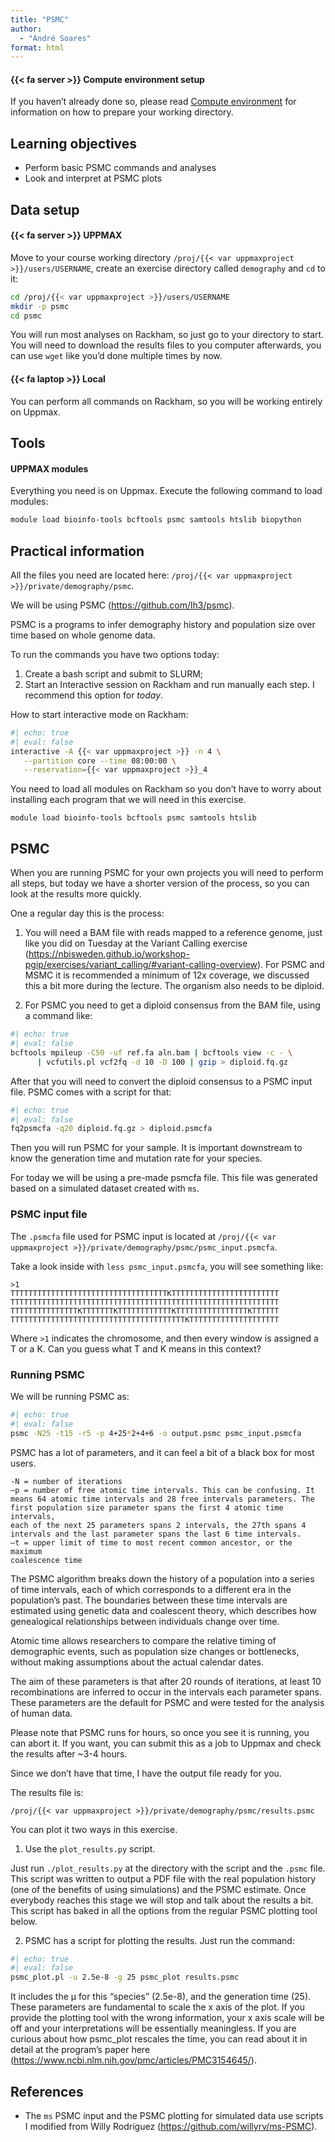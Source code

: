```yaml
---
title: "PSMC"
author:
  - "André Soares"
format: html
---
```


::: {.callout-important collapse=true}

#### {{< fa server >}} Compute environment setup

If you haven't already done so, please read [Compute
environment](../compute_environment/index.qmd) for information on how
to prepare your working directory.

:::

::: {.callout-tip collapse=true}

## Learning objectives

- Perform basic PSMC commands and analyses
- Look and interpret at PSMC plots

:::

::: {.callout-note collapse=true}

## Data setup

:::{.panel-tabset}

#### {{< fa server >}} UPPMAX

<!-- markdownlint-disable MD038 -->

Move to your course working directory `/proj/{{< var uppmaxproject
>}}/users/USERNAME`, create an exercise directory called `demography`
and `cd` to it:

<!-- markdownlint-enable MD038 -->

```bash
cd /proj/{{< var uppmaxproject >}}/users/USERNAME
mkdir -p psmc
cd psmc
```

You will run most analyses on Rackham, so just go to your directory to
start. You will need to download the results files to you computer
afterwards, you can use `wget` like you'd done multiple times by now.

#### {{< fa laptop >}} Local

You can perform all commands on Rackham, so you will be working
entirely on Uppmax.

:::

:::

::: {.callout-note collapse=true}

## Tools

:::{.panel-tabset}

#### UPPMAX modules

Everything you need is on Uppmax. Execute the following command to
load modules:

```bash
module load bioinfo-tools bcftools psmc samtools htslib biopython
```

:::

:::

## Practical information

All the files you need are located here: ```/proj/{{< var uppmaxproject
>}}/private/demography/psmc```.

We will be using PSMC (<https://github.com/lh3/psmc>).

PSMC is a programs to infer demography history and population size
over time based on whole genome data.

To run the commands you have two options today:

1) Create a bash script and submit to SLURM;
2) Start an Interactive session on Rackham and run manually each step.
I recommend this option for *today*.

How to start interactive mode on Rackham:

```bash
#| echo: true
#| eval: false
interactive -A {{< var uppmaxproject >}} -n 4 \
   --partition core --time 08:00:00 \
   --reservation={{< var uppmaxproject >}}_4
```

You need to load all modules on Rackham so you don't have to worry
about installing each program that we will need in this exercise.

```
module load bioinfo-tools bcftools psmc samtools htslib
```

## PSMC

When you are running PSMC for your own projects you will need to
perform all steps, but today we have a shorter version of the process,
so you can look at the results more quickly.

One a regular day this is the process:

1) You will need a BAM file with reads mapped to a reference genome,
just like you did on Tuesday at the Variant Calling exercise
(<https://nbisweden.github.io/workshop-pgip/exercises/variant_calling/#variant-calling-overview>).
For PSMC and MSMC it is recommended a minimum of 12x coverage, we
discussed this a bit more during the lecture. The organism also needs
to be diploid.

2) For PSMC you need to get a diploid consensus from the BAM file,
using a command like:

```bash
#| echo: true
#| eval: false
bcftools mpileup -C50 -uf ref.fa aln.bam | bcftools view -c - \
      | vcfutils.pl vcf2fq -d 10 -D 100 | gzip > diploid.fq.gz
```

After that you will need to convert the diploid consensus to a PSMC
input file. PSMC comes with a script for that:

```bash
#| echo: true
#| eval: false
fq2psmcfa -q20 diploid.fq.gz > diploid.psmcfa
```

Then you will run PSMC for your sample. It is important downstream to
know the generation time and mutation rate for your species.

For today we will be using a pre-made psmcfa file. This file was
generated based on a simulated dataset created with `ms`.

### PSMC input file

The `.psmcfa` file used for PSMC input is located at `/proj/{{< var
uppmaxproject >}}/private/demography/psmc/psmc_input.psmcfa`.

Take a look inside with `less psmc_input.psmcfa`, you will see
something like:

```
>1
TTTTTTTTTTTTTTTTTTTTTTTTTTTTTTTTTTTKTTTTTTTTTTTTTTTTTTTTTTTT
TTTTTTTTTTTTTTTTTTTTTTTTTTTTTTTTTTTTTTTTTTTTTTTTTTTTTTTTTTTT
TTTTTTTTTTTTTTTKTTTTTTTKTTTTTTTTTTTTKTTTTTTTTTTTTTTTTKTTTTTT
TTTTTTTTTTTTTTTTTTTTTTTTTTTTTTTTTTTTTTTKTTTTTTTTTTTTTTTTTTTT

```

Where `>1` indicates the chromosome, and then every window is assigned
a T or a K. Can you guess what T and K means in this context?

### Running PSMC

We will be running PSMC as:

```bash
#| echo: true
#| eval: false
psmc -N25 -t15 -r5 -p 4+25*2+4+6 -o output.psmc psmc_input.psmcfa
```

PSMC has a lot of parameters, and it can feel a bit of a black box for
most users.

```
-N = number of iterations
–p = number of free atomic time intervals. This can be confusing. It
means 64 atomic time intervals and 28 free intervals parameters. The
first population size parameter spans the first 4 atomic time intervals,
each of the next 25 parameters spans 2 intervals, the 27th spans 4
intervals and the last parameter spans the last 6 time intervals.
–t = upper limit of time to most recent common ancestor, or the maximum
coalescence time
```

The PSMC algorithm breaks down the history of a population into a
series of time intervals, each of which corresponds to a different era
in the population's past. The boundaries between these time intervals
are estimated using genetic data and coalescent theory, which
describes how genealogical relationships between individuals change
over time.

Atomic time allows researchers to compare the relative timing of
demographic events, such as population size changes or bottlenecks,
without making assumptions about the actual calendar dates.

The aim of these parameters is that after 20 rounds of iterations, at
least 10 recombinations are inferred to occur in the intervals each
parameter spans. These parameters are the default for PSMC and were
tested for the analysis of human data.

Please note that PSMC runs for hours, so once you see it is running,
you can abort it. If you want, you can submit this as a job to Uppmax
and check the results after ~3-4 hours.

Since we don't have that time, I have the output file ready for you.

The results file is:

```
/proj/{{< var uppmaxproject >}}/private/demography/psmc/results.psmc
```

You can plot it two ways in this exercise.

1) Use the `plot_results.py` script.

Just run `./plot_results.py` at the directory with the script and the
`.psmc` file. This script was written to output a PDF file with the
real population history (one of the benefits of using simulations) and
the PSMC estimate. Once everybody reaches this stage we will stop and
talk about the results a bit. This script has baked in all the options
from the regular PSMC plotting tool below.

<!-- markdownlint-disable MD029 -->

2) PSMC has a script for plotting the results. Just run the command:

<!-- markdownlint-enable MD029 -->

```bash
#| echo: true
#| eval: false
psmc_plot.pl -u 2.5e-8 -g 25 psmc_plot results.psmc
```

It includes the µ for this "species" (2.5e-8), and the generation time
(25). These parameters are fundamental to scale the x axis of the
plot. If you provide the plotting tool with the wrong information,
your x axis scale will be off and your interpretations will be
essentially meaningless. If you are curious about how psmc_plot
rescales the time, you can read about it in detail at the program's
paper here (<https://www.ncbi.nlm.nih.gov/pmc/articles/PMC3154645/>).

## References

- The `ms` PSMC input and the PSMC plotting for simulated data use
  scripts I modified from Willy Rodríguez
  (<https://github.com/willyrv/ms-PSMC>).
